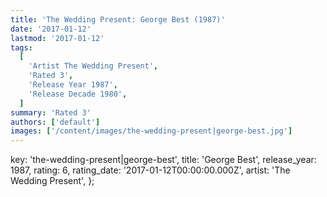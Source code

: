 ```yaml
---
title: 'The Wedding Present: George Best (1987)'
date: '2017-01-12'
lastmod: '2017-01-12'
tags:
  [
    'Artist The Wedding Present',
    'Rated 3',
    'Release Year 1987',
    'Release Decade 1980',
  ]
summary: 'Rated 3'
authors: ['default']
images: ['/content/images/the-wedding-present|george-best.jpg']
---
```


  key: 'the-wedding-present|george-best',
  title: 'George Best',
  release_year: 1987,
  rating: 6,
  rating_date: '2017-01-12T00:00:00.000Z',
  artist: 'The Wedding Present',
};

<MusicRating data={data} />
